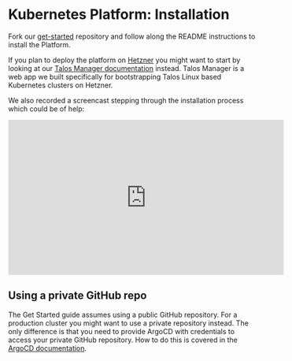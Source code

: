 # Kubernetes Platform: Installation

Fork our [get-started](https://github.com/reclaim-the-stack/get-started) repository and follow along the README instructions to install the Platform.

If you plan to deploy the platform on [Hetzner](https://hetzner.com/) you might want to start by looking at our [Talos Manager documentation](/talos-manager) instead. Talos Manager is a web app we built specifically for bootstrapping Talos Linux based Kubernetes clusters on Hetzner.

We also recorded a screencast stepping through the installation process which could be of help:

<iframe width="560" height="315" src="https://www.youtube.com/embed/MnwemfEfEFw" title="YouTube video player" frameborder="0" allow="accelerometer; autoplay; clipboard-write; encrypted-media; gyroscope; picture-in-picture; web-share" allowfullscreen></iframe>

## Using a private GitHub repo

The Get Started guide assumes using a public GitHub repository. For a production cluster you might want to use a private repository instead. The only difference is that you need to provide ArgoCD with credentials to access your private GitHub repository. How to do this is covered in the [ArgoCD documentation](https://argo-cd.readthedocs.io/en/stable/user-guide/private-repositories/).